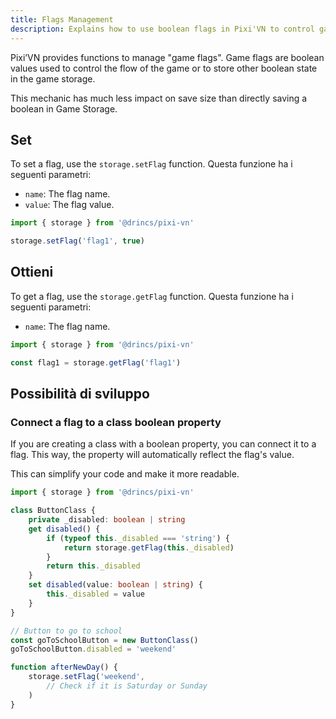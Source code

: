 ```yaml
---
title: Flags Management
description: Explains how to use boolean flags in Pixi'VN to control game flow and manage state efficiently.
---
```


Pixi’VN provides functions to manage "game flags". Game flags are boolean values used to control the flow of the game or to store other boolean state in the game storage.

This mechanic has much less impact on save size than directly <DynamicLink href="/start/storage#set-a-variable-in-the-game-storage">saving a boolean in Game Storage</DynamicLink>.

## Set

To set a flag, use the `storage.setFlag` function.
Questa funzione ha i seguenti parametri:

- `name`: The flag name.
- `value`: The flag value.

```typescript
import { storage } from '@drincs/pixi-vn'

storage.setFlag('flag1', true)
```

## Ottieni

To get a flag, use the `storage.getFlag` function.
Questa funzione ha i seguenti parametri:

- `name`: The flag name.

```typescript
import { storage } from '@drincs/pixi-vn'

const flag1 = storage.getFlag('flag1')
```

## Possibilità di sviluppo

### Connect a flag to a class boolean property

If you are creating a class with a boolean property, you can connect it to a flag. This way, the property will automatically reflect the flag's value.

This can simplify your code and make it more readable.

```typescript
import { storage } from '@drincs/pixi-vn'

class ButtonClass {
    private _disabled: boolean | string
    get disabled() {
        if (typeof this._disabled === 'string') {
            return storage.getFlag(this._disabled)
        }
        return this._disabled
    }
    set disabled(value: boolean | string) {
        this._disabled = value
    }
}
```

```typescript
// Button to go to school
const goToSchoolButton = new ButtonClass()
goToSchoolButton.disabled = 'weekend'

function afterNewDay() {
    storage.setFlag('weekend', 
        // Check if it is Saturday or Sunday
    )
}
```
